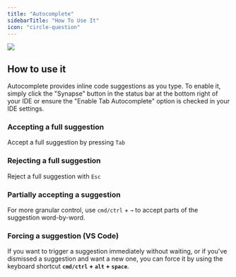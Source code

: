 ```yaml
---
title: "Autocomplete"
sidebarTitle: "How To Use It"
icon: "circle-question"
---
```


<Frame>
  <img src="/images/autocomplete-9d4e3f7658d3e65b8e8b20f2de939675.gif" />
</Frame>

## How to use it

Autocomplete provides inline code suggestions as you type. To enable it, simply click the "Synapse" button in the status bar at the bottom right of your IDE or ensure the "Enable Tab Autocomplete" option is checked in your IDE settings.

### Accepting a full suggestion

Accept a full suggestion by pressing `Tab`

### Rejecting a full suggestion

Reject a full suggestion with `Esc`

### Partially accepting a suggestion

For more granular control, use `cmd/ctrl` + `→` to accept parts of the suggestion word-by-word.

### Forcing a suggestion (VS Code)

If you want to trigger a suggestion immediately without waiting, or if you've dismissed a suggestion and want a new one, you can force it by using the keyboard shortcut **`cmd/ctrl` + `alt` + `space`**.

